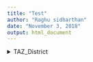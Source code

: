 ```yaml
---
title: "Test"
author: "Raghu sidharthan"
date: "November 3, 2018"
output: html_document
---
```



<details><summary>TAZ_District</summary>
<p>

[TAZ_District](../reference/model_data/zonal/TAZ_District.csv)

This file maps the zones to districts. It is a CSV format plain text file.



-------------------------------------------------------------------------------------
Attribute             Attribute                                      Attribute
Name                  Description                                    Detail
--------------------- ---------------------------------------------- -------------------
taz                   the zone number                                 Integer

county_district       the county the zone sits in , using the         1. Washoe 
                      following correspondence scheme                 2. Carson City 
                                                                      3. Douglas 
                                                                      4. El Dorado 
                                                                      5. Placer 
                                                                      6. External Zone 

district              a custom district system using                  1. North Shore 
                      the following correspondence                    2. South Shore 
                                                                      3. External Zone

ext_zone              an external zone indicator; if the zone         Integer
                      is an external zone, the value is the external
                      zone number, otherwise it is zero   
----------------------------------------------------------------------------------


</p>
</details>
